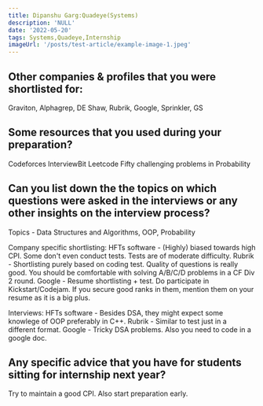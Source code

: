 ```yaml
---
title: Dipanshu Garg:Quadeye(Systems)
description: 'NULL' 
date: '2022-05-20'
tags: Systems,Quadeye,Internship
imageUrl: '/posts/test-article/example-image-1.jpeg'
---
```


## Other companies & profiles that you were shortlisted for:
Graviton, Alphagrep, DE Shaw, Rubrik, Google, Sprinkler, GS

## Some resources that you used during your preparation?
Codeforces
InterviewBit
Leetcode
Fifty challenging problems in Probability

## Can you list down the the topics on which questions were asked in the interviews or any other insights on the interview process?
Topics - Data Structures and Algorithms, OOP, Probability

Company specific shortlisting:
HFTs software - (Highly) biased towards high CPI. Some don't even conduct tests. Tests are of moderate difficulty.
Rubrik - Shortlisting purely based on coding test. Quality of questions is really good. You should be comfortable with solving A/B/C/D problems in a CF Div 2 round.
Google - Resume shortlisting + test. Do participate in Kickstart/Codejam. If you secure good ranks in them, mention them on your resume as it is a big plus.

Interviews:
HFTs software - Besides DSA, they might expect some knowlege of OOP preferably in C++.
Rubrik - Similar to test just in a different format.
Google - Tricky DSA problems. Also you need to code in a google doc.
## Any specific advice that you have for students sitting for internship next year?
Try to maintain a good CPI. Also start preparation early.



